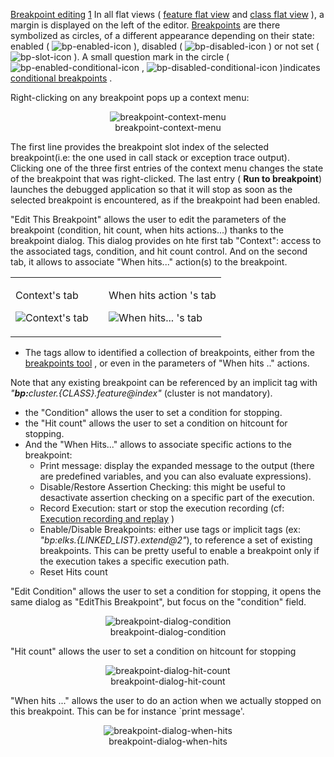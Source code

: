 [[Property:title|Breakpoint editing]]
[[Property:weight|1]]
In all flat views ( [[Feature formatters: Flat view|feature flat view]]  and [[Class formatters: Flat view|class flat view]] ), a margin is displayed on the left of the editor. [[Breakpoints: Introduction|Breakpoints]]  are there symbolized as circles, of a different appearance depending on their state: enabled (  [[Image:bp-enabled-icon]]  ), disabled (  [[Image:bp-disabled-icon]]  ) or not set (  [[Image:bp-slot-icon]]  ). A small question mark in the circle (  [[Image:bp-enabled-conditional-icon]] ,  [[Image:bp-disabled-conditional-icon]]  )indicates [[Breakpoint menu|conditional breakpoints]] . 

Right-clicking on any breakpoint pops up a context menu:

<center> [[Image:breakpoint-context-menu]]  </center>

The first line provides the breakpoint slot index of the selected breakpoint(i.e: the one used in call stack or exception trace output). <br/>
Clicking one of the three first entries of the context menu changes the state of the breakpoint that was right-clicked. The last entry ( '''Run to breakpoint''') launches the debugged application so that it will stop as soon as the selected breakpoint is encountered, as if the breakpoint had been enabled. <br/>


"Edit This Breakpoint" allows the user to edit the parameters of the breakpoint (condition, hit count, when hits actions...) thanks to the breakpoint dialog. This dialog provides on hte first tab "Context": access to the associated tags, condition, and hit count control. And on the second tab, it allows to associate "When hits..." action(s) to the breakpoint. 
<center>
{| 
|- 
| 
Context's tab
 [[Image:breakpoint-dialog-context|Context's tab]]  
| 
When hits action 's tab
 [[Image:breakpoint-dialog-when-hits-action|When hits... 's tab]]  
|}
</center>

* The tags allow to identified a collection of breakpoints, either from the [[Breakpoint information command|breakpoints tool]] , or even in the parameters of "When hits .." actions. <br/>
Note that any existing breakpoint can be referenced by an implicit tag with ''"'''bp:'''cluster.{CLASS}.feature@index"'' (cluster is not mandatory).<br/>

{{sample|For instance "'''bp:'''elks.{LINKED_LIST}.extend@2"}}

* the "Condition" allows the user to set a condition for stopping. 
* the "Hit count" allows the user to set a condition on hitcount for stopping. 
* And the "When Hits..." allows to associate specific actions to the breakpoint: 
** Print message: display the expanded message to the output (there are predefined variables, and you can also evaluate expressions).
** Disable/Restore Assertion Checking: this might be useful to desactivate assertion checking on a specific part of the execution.
** Record Execution: start or stop the execution recording (cf: [[Execution record and replay|Execution recording and replay]] )
** Enable/Disable Breakpoints: either use tags or implicit tags (ex: ''"bp:elks.{LINKED_LIST}.extend@2"''), to reference a set of existing breakpoints. This can be pretty useful to enable a breakpoint only if the execution takes a specific execution path.
** Reset Hits count




"Edit Condition" allows the user to set a condition for stopping, it opens the same dialog as "EditThis Breakpoint", but focus on the "condition" field. 

<center> [[Image:breakpoint-dialog-condition]]  </center>

"Hit count" allows the user to set a condition on hitcount for stopping 

<center> [[Image:breakpoint-dialog-hit-count]]  </center>

"When hits ..." allows the user to do an action when we actually stopped on this breakpoint. This can be for instance `print message'. 

<center> [[Image:breakpoint-dialog-when-hits]]  </center>

{{seealso| '''See Also''' <br/>
[[Breakpoint commands|Breakpoint commands]]  <br/>
[[Breakpoint information command|Breakpoint information command]]  <br/>
}}




